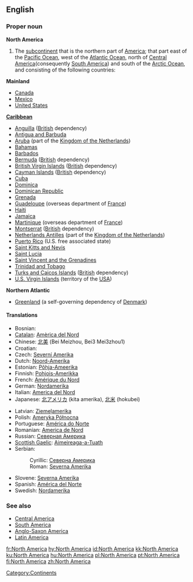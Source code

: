 ==English==
{{wikipedia}}

===Proper noun===
'''North America'''
# The [[subcontinent]] that is the northern part of [[America]]; that part east of the [[Pacific Ocean]], west of the [[Atlantic Ocean]], north of [[Central America]](consequently [[South America]]) and south of the [[Arctic Ocean]], and consisting of the following countries:

'''Mainland'''
*[[Canada]]
*[[Mexico]]
*[[United States]]

'''[[Caribbean]]'''
*[[Anguilla]] ([[British]] dependency)
*[[Antigua and Barbuda]]
*[[Aruba]] (part of the [[Kingdom of the Netherlands]])
*[[Bahamas]]
*[[Barbados]]
*[[Bermuda]] ([[British]] dependency)
*[[British Virgin Islands]] ([[British]] dependency)
*[[Cayman Islands]] ([[British]] dependency)
*[[Cuba]]
*[[Dominica]]
*[[Dominican Republic]]
*[[Grenada]]
*[[Guadeloupe]] (overseas department of [[France]])
*[[Haiti]]
*[[Jamaica]]
*[[Martinique]] (overseas department of [[France]])
*[[Montserrat]] ([[British]] dependency)
*[[Netherlands Antilles]] (part of the [[Kingdom of the Netherlands]])
*[[Puerto Rico]] (U.S. free associated state)
*[[Saint Kitts and Nevis]]
*[[Saint Lucia]]
*[[Saint Vincent and the Grenadines]]
*[[Trinidad and Tobago]]
*[[Turks and Caicos Islands]] ([[British]] dependency)
*[[U.S. Virgin Islands]] (territory of the [[USA]])

'''Northern Atlantic'''
* [[Greenland]] (a self-governing dependency of [[Denmark]])


====Translations====
{{top}}
*Bosnian: {{t|bs|Sjeverna Amerika|f}}
*[[Catalan]]: [[Amèrica del Nord]] {{f}}
*Chinese: [[北美]] (Bei Meizhou, Bei3 Mei3zhou1)
*Croatian: {{t|hr|Sjeverna Amerika|f}}
*Czech: [[Severní Amerika]] {{f}}
*Dutch: [[Noord-Amerika]] {{n}}
*Estonian: [[Põhja-Ameerika]]
*Finnish: [[Pohjois-Amerikka]]
*French: [[Amérique du Nord]] {{f}}
*German: [[Nordamerika]] {{n}}
*Italian: [[America del Nord]] {{f}}
*Japanese: [[北アメリカ]] (kita amerika), [[北米]] (hokubei)
{{mid}}
*Latvian: [[Ziemeļamerika]] {{f}}
*Polish: [[Ameryka Północna]]
*Portuguese: [[América do Norte]] {{f}}
*Romanian: [[America de Nord]] {{f}}
*Russian: [[Северная Америка]] {{f}}
*[[Scottish Gaelic]]: [[Aimeireaga-a-Tuath]] {{f}}
*Serbian:
*:Cyrillic: [[Северна Америка]] {{f}}
*:Roman: [[Severna Amerika]] {{f}}
*Slovene: [[Severna Amerika]] {{f}}
*Spanish: [[América del Norte]] {{f}}
*Swedish: [[Nordamerika]]
{{bottom}}

===See also===
*[[Central America]]
*[[South America]]
*[[Anglo-Saxon America]]
*[[Latin America]]

[[Category:Continents]]

[[fr:North America]]
[[hy:North America]]
[[id:North America]]
[[kk:North America]]
[[ku:North America]]
[[hu:North America]]
[[pl:North America]]
[[pt:North America]]
[[fi:North America]]
[[zh:North America]]